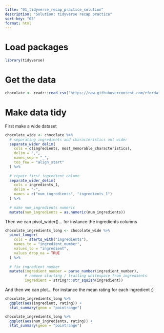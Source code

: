 ```yaml
---
title: "01_tidyverse_recap_practice_solution"
description: "Solution: tidyverse recap practice"
sort-key: "05"
format: html
---
```


# Load packages
```r
library(tidyverse)
```


# Get the data
```r
chocolate <- readr::read_csv('https://raw.githubusercontent.com/rfordatascience/tidytuesday/master/data/2022/2022-01-18/chocolate.csv')
```

# Make data tidy 

First make a wide dataset
```r
chocolate_wide <- chocolate %>% 
  # separating ingredients and characteristics out wider
  separate_wider_delim(
    cols = c(ingredients, most_memorable_characteristics),
    delim = ",",
    names_sep = "_",
    too_few = "align_start"
  ) %>% 
  
  # repair first ingredient column
  separate_wider_delim(
    cols = ingredients_1,
    delim = "-",
    names = c("num_ingredients", "ingredients_1")
  ) %>% 
  
  # make num_ingredients numeric
  mutate(num_ingredients = as.numeric(num_ingredients))
```

Then we can pivot_wider()... for instance the ingredients columns
```r
chocolate_ingredients_long <- chocolate_wide %>%
  pivot_longer(
    cols = starts_with("ingredients"),
    names_to = "ingredient_number",
    values_to = "ingredient",
    values_drop_na = TRUE
  ) %>% 
  
  # fix ingredient number
  mutate(ingredient_number = parse_number(ingredient_number),
         # remove starting / trailing whitespace from ingredients
         ingredient = stringr::str_squish(ingredient))
```

And then we can plot... For instance the mean rating for each ingredient :)
```r
chocolate_ingredients_long %>% 
  ggplot(aes(ingredient, rating)) +
  stat_summary(geom = "pointrange")
```


```r
chocolate_ingredients_long %>% 
  ggplot(aes(num_ingredients, rating)) +
  stat_summary(geom = "pointrange")
```


